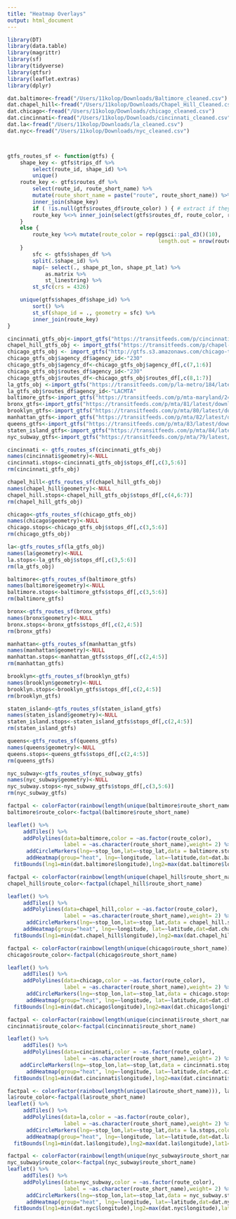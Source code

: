 ```yaml
---
title: "Heatmap Overlays"
output: html_document
---
```


```r
library(DT)
library(data.table)
library(magrittr)
library(sf)
library(tidyverse)
library(gtfsr)
library(leaflet.extras)
library(dplyr)

dat.baltimore<-fread("/Users/11kolop/Downloads/Baltimore_cleaned.csv")
dat.chapel_hill<-fread("/Users/11kolop/Downloads/Chapel_Hill_Cleaned.csv")
dat.chicago<-fread("/Users/11kolop/Downloads/chicago_cleaned.csv")
dat.cincinnati<-fread("/Users/11kolop/Downloads/cincinnati_cleaned.csv")
dat.la<-fread("/Users/11kolop/Downloads/la_cleaned.csv")
dat.nyc<-fread("/Users/11kolop/Downloads/nyc_cleaned.csv")



gtfs_routes_sf <- function(gtfs) {
    shape_key <- gtfs$trips_df %>%
        select(route_id, shape_id) %>%
        unique()
    route_key <- gtfs$routes_df %>%
        select(route_id, route_short_name) %>%
        mutate(route_short_name = paste("route", route_short_name)) %>%
        inner_join(shape_key)
        if ( !is.null(gtfs$routes_df$route_color) ) { # extract if they exist
        route_key %<>% inner_join(select(gtfs$routes_df, route_color, route_id) )
    }
    else {
        route_key %<>% mutate(route_color = rep(ggsci::pal_d3()(10),
                                                length.out = nrow(route_key)))
    }
        sfc <- gtfs$shapes_df %>% 
        split(.$shape_id) %>% 
        map(~ select(., shape_pt_lon, shape_pt_lat) %>% 
            as.matrix %>% 
            st_linestring) %>%
        st_sfc(crs = 4326) 

    unique(gtfs$shapes_df$shape_id) %>%
        sort() %>% 
        st_sf(shape_id = ., geometry = sfc) %>%
        inner_join(route_key)
}

```

```r
cincinnati_gtfs_obj<-import_gtfs("https://transitfeeds.com/p/cincinnati-metro/218/latest/download")  
chapel_hill_gtfs_obj <- import_gtfs("https://transitfeeds.com/p/chapel-hill-transit/367/latest/download")  
chicago_gtfs_obj <- import_gtfs("http://gtfs.s3.amazonaws.com/chicago-transit-authority_20160416_0123.zip")
chicago_gtfs_obj$agency_df$agency_id<-"230"
chicago_gtfs_obj$agency_df<-chicago_gtfs_obj$agency_df[,c(7,1:6)]
chicago_gtfs_obj$routes_df$agency_id<-"230"
chicago_gtfs_obj$routes_df<-chicago_gtfs_obj$routes_df[,c(8,1:7)]
la_gtfs_obj <-import_gtfs("https://transitfeeds.com/p/la-metro/184/latest/download")
la_gtfs_obj$routes_df$agency_id<-"LACMTA"
baltimore_gtfs<-import_gtfs("https://transitfeeds.com/p/mta-maryland/247/latest/download")
bronx_gtfs<-import_gtfs("https://transitfeeds.com/p/mta/81/latest/download")
brooklyn_gtfs<-import_gtfs("https://transitfeeds.com/p/mta/80/latest/download")
manhattan_gtfs<-import_gtfs("https://transitfeeds.com/p/mta/82/latest/download")
queens_gtfs<-import_gtfs("https://transitfeeds.com/p/mta/83/latest/download")
staten_island_gtfs<-import_gtfs("https://transitfeeds.com/p/mta/84/latest/download")
nyc_subway_gtfs<-import_gtfs("https://transitfeeds.com/p/mta/79/latest/download")
```

```r
cincinnati <- gtfs_routes_sf(cincinnati_gtfs_obj)
names(cincinnati$geometry)<-NULL
cincinnati.stops<-cincinnati_gtfs_obj$stops_df[,c(3,5:6)]
rm(cincinnati_gtfs_obj)

chapel_hill<-gtfs_routes_sf(chapel_hill_gtfs_obj)
names(chapel_hill$geometry)<-NULL
chapel_hill.stops<-chapel_hill_gtfs_obj$stops_df[,c(4,6:7)]
rm(chapel_hill_gtfs_obj)

chicago<-gtfs_routes_sf(chicago_gtfs_obj)
names(chicago$geometry)<-NULL
chicago.stops<-chicago_gtfs_obj$stops_df[,c(3,5:6)]
rm(chicago_gtfs_obj)

la<-gtfs_routes_sf(la_gtfs_obj)
names(la$geometry)<-NULL
la.stops<-la_gtfs_obj$stops_df[,c(3,5:6)]
rm(la_gtfs_obj)

baltimore<-gtfs_routes_sf(baltimore_gtfs)
names(baltimore$geometry)<-NULL
baltimore.stops<-baltimore_gtfs$stops_df[,c(3,5:6)]
rm(baltimore_gtfs)

bronx<-gtfs_routes_sf(bronx_gtfs)
names(bronx$geometry)<-NULL
bronx.stops<-bronx_gtfs$stops_df[,c(2,4:5)]
rm(bronx_gtfs)

manhattan<-gtfs_routes_sf(manhattan_gtfs)
names(manhattan$geometry)<-NULL
manhattan.stops<-manhattan_gtfs$stops_df[,c(2,4:5)]
rm(manhattan_gtfs)

brooklyn<-gtfs_routes_sf(brooklyn_gtfs)
names(brooklyn$geometry)<-NULL
brooklyn.stops<-brooklyn_gtfs$stops_df[,c(2,4:5)]
rm(brooklyn_gtfs)

staten_island<-gtfs_routes_sf(staten_island_gtfs)
names(staten_island$geometry)<-NULL
staten_island.stops<-staten_island_gtfs$stops_df[,c(2,4:5)]
rm(staten_island_gtfs)

queens<-gtfs_routes_sf(queens_gtfs)
names(queens$geometry)<-NULL
queens.stops<-queens_gtfs$stops_df[,c(2,4:5)]
rm(queens_gtfs)

nyc_subway<-gtfs_routes_sf(nyc_subway_gtfs)
names(nyc_subway$geometry)<-NULL
nyc_subway.stops<-nyc_subway_gtfs$stops_df[,c(3,5:6)]
rm(nyc_subway_gtfs)
```

```r
factpal <- colorFactor(rainbow(length(unique(baltimore$route_short_name))), baltimore$route_short_name)
baltimore$route_color<-factpal(baltimore$route_short_name)

leaflet() %>%
     addTiles() %>%
     addPolylines(data=baltimore,color = ~as.factor(route_color),
                  label = ~as.character(route_short_name),weight= 2) %>%
      addCircleMarkers(lng=~stop_lon,lat=~stop_lat,data = baltimore.stops,color = "black", radius = 5, weight = 3,label = ~as.character(stop_name)) %>%
      addHeatmap(group="heat", lng=~longitude, lat=~latitude,dat=dat.baltimore, max=.9,blur = 60)  %>%
  fitBounds(lng1=min(dat.baltimore$longitude),lng2=max(dat.baltimore$longitude),lat1=min(dat.baltimore$latitude),lat2=max(dat.baltimore$latitude))
```

```r
factpal <- colorFactor(rainbow(length(unique(chapel_hill$route_short_name))), chapel_hill$route_short_name)
chapel_hill$route_color<-factpal(chapel_hill$route_short_name)

leaflet() %>%
     addTiles() %>%
     addPolylines(data=chapel_hill,color = ~as.factor(route_color),
                  label = ~as.character(route_short_name),weight= 2) %>%
      addCircleMarkers(lng=~stop_lon,lat=~stop_lat,data = chapel_hill.stops,color = "black", radius = 5, weight = 3,label = ~as.character(stop_name)) %>%
     addHeatmap(group="heat", lng=~longitude, lat=~latitude,dat=dat.chapel_hill, max=.9,blur = 60)  %>%
  fitBounds(lng1=min(dat.chapel_hill$longitude),lng2=max(dat.chapel_hill$longitude),lat1=min(dat.chapel_hill$latitude),lat2=max(dat.chapel_hill$latitude))
```

```r
factpal <- colorFactor(rainbow(length(unique(chicago$route_short_name))), chicago$route_short_name)
chicago$route_color<-factpal(chicago$route_short_name)

leaflet() %>%
     addTiles() %>%
     addPolylines(data=chicago,color = ~as.factor(route_color),
                  label = ~as.character(route_short_name),weight= 2) %>%
      addCircleMarkers(lng=~stop_lon,lat=~stop_lat,data = chicago.stops,color = "black", radius = 5, weight = 3,label = ~as.character(stop_name)) %>%
      addHeatmap(group="heat", lng=~longitude, lat=~latitude,dat=dat.chicago, max=.9,blur = 60)  %>%
  fitBounds(lng1=min(dat.chicago$longitude),lng2=max(dat.chicago$longitude),lat1=min(dat.chicago$latitude),lat2=max(dat.chicago$latitude))
```

```r
factpal <- colorFactor(rainbow(length(unique(cincinnati$route_short_name))), cincinnati$route_short_name)
cincinnati$route_color<-factpal(cincinnati$route_short_name)

leaflet() %>%
     addTiles() %>%
     addPolylines(data=cincinnati,color = ~as.factor(route_color),
                  label = ~as.character(route_short_name),weight= 2) %>%
    addCircleMarkers(lng=~stop_lon,lat=~stop_lat,data = cincinnati.stops,color = "black", radius = 5, weight = 3,label = ~as.character(stop_name)) %>%
      addHeatmap(group="heat", lng=~longitude, lat=~latitude,dat=dat.cincinnati, max=.9,blur = 60)  %>%
  fitBounds(lng1=min(dat.cincinnati$longitude),lng2=max(dat.cincinnati$longitude),lat1=min(dat.cincinnati$latitude),lat2=max(dat.cincinnati$latitude))
```

```r
factpal <- colorFactor(rainbow(length(unique(la$route_short_name))), la$route_short_name)
la$route_color<-factpal(la$route_short_name)
leaflet() %>%
     addTiles() %>%
     addPolylines(data=la,color = ~as.factor(route_color),
                  label = ~as.character(route_short_name),weight= 2) %>%
      addCircleMarkers(lng=~stop_lon,lat=~stop_lat,data = la.stops,color = "black", radius = 5, weight = 3,label = ~as.character(stop_name)) %>%
      addHeatmap(group="heat", lng=~longitude, lat=~latitude,dat=dat.la, max=.9,blur = 60)  %>%
  fitBounds(lng1=min(dat.la$longitude),lng2=max(dat.la$longitude),lat1=min(dat.la$latitude),lat2=max(dat.la$latitude))
```

```r
factpal <- colorFactor(rainbow(length(unique(nyc_subway$route_short_name))), nyc_subway$route_short_name)
nyc_subway$route_color<-factpal(nyc_subway$route_short_name)
leaflet() %>%
     addTiles() %>%
     addPolylines(data=nyc_subway,color = ~as.factor(route_color),
                  label = ~as.character(route_short_name),weight= 2) %>%
      addCircleMarkers(lng=~stop_lon,lat=~stop_lat,data = nyc_subway.stops,color = "black", radius = 5, weight = 3,label = ~as.character(stop_name)) %>%
      addHeatmap(group="heat", lng=~longitude, lat=~latitude,dat=dat.nyc, max=.9,blur = 60) %>%
  fitBounds(lng1=min(dat.nyc$longitude),lng2=max(dat.nyc$longitude),lat1=min(dat.nyc$latitude),lat2=max(dat.nyc$latitude))
```

